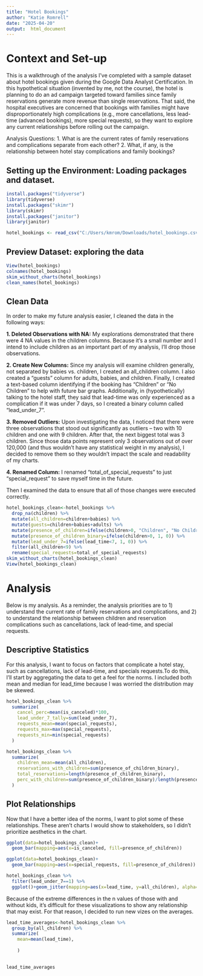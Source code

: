 ---
title: "Hotel Bookings"
author: "Katie Romrell"
date: "2025-04-20"
output:  html_document
---
# Context and Set-up

This is a walkthrough of the analysis I've completed with a sample dataset about hotel bookings given during the Google Data Analyst Certification. In this hypothetical situation (invented by me, not the course), the hotel is planning to do an ad campaign targeted toward families since family reservations generate more revenue than single reservations. That said, the hospital executives are concerned that bookings with families might have disproportionately high complications (e.g., more cancellations, less lead-time (advanced bookings), more special requests), so they want to explore any current relationships before rolling out the campaign.

Analysis Questions:
1. What is are the current rates of family reservations and complications separate from each other?
2. What, if any, is the relationship between hotel stay complications and family bookings?

## Setting up the Environment: Loading packages and dataset.
```{r install packages}
install.packages("tidyverse")
library(tidyverse)
install.packages("skimr")
library(skimr)
install.packages("janitor")
library(janitor)

hotel_bookings <- read_csv("C:/Users/kmrom/Downloads/hotel_bookings.csv")
```

## Preview Dataset: exploring the data

```{r explore data}
View(hotel_bookings)
colnames(hotel_bookings)
skim_without_charts(hotel_bookings)
clean_names(hotel_bookings)

```
## Clean Data
In order to make my future analysis easier, I cleaned the data in the following ways:

**1. Deleted Observations with NA:** My explorations demonstrated that there were 4 NA values in the children columns. Because it's a small number and I intend to include children as an important part of my analysis, I'll drop those observations.

**2. Create New Columns:** Since my analysis will examine children generally, not separated by babies vs. children, I created an all_children column. I also created a "guests" column for adults, babies, and children. Finally, I created a text-based column identifying if the booking has "Children" or "No Children" to help with future bar graphs. Additionally, in (hypothetically) talking to the hotel staff, they said that lead-time was only experienced as a complication if it was under 7 days, so I created a binary column called "lead_under_7". 

**3. Removed Outliers:** Upon investigating the data, I noticed that there were three observations that stood out significantly as outliers -- two with 10 children and one with 9 children. After that, the next biggest total was 3 children. Since those data points represent only 3 observations out of over 120,000 (and thus wouldn't have any statistical weight in my analysis), I decided to remove them so they wouldn't impact the scale and readability of my charts.

**4. Renamed Column:** I renamed "total_of_special_requests" to just "special_request" to save myself time in the future.

Then I examined the data to ensure that all of those changes were executed correctly.

```{r clean data}
hotel_bookings_clean<-hotel_bookings %>% 
  drop_na(children) %>% 
  mutate(all_children=children+babies) %>% 
  mutate(guests=children+babies+adults) %>% 
  mutate(presence_of_children=ifelse(children>0, "Children", "No Children")) %>% 
  mutate(presence_of_children_binary=ifelse(children>0, 1, 0)) %>% 
  mutate(lead_under_7=ifelse(lead_time<7, 1, 0)) %>% 
  filter(all_children<9) %>% 
  rename(special_requests=total_of_special_requests)
skim_without_charts(hotel_bookings_clean)
View(hotel_bookings_clean)

```
# Analysis
Below is my analysis. As a reminder, the analysis priorities are to 1) understand the current rate of family reservations and complications, and 2) to understand the relationship between children and reservation complications such as cancellations, lack of lead-time, and special requests. 

## Descriptive Statistics
For this analysis, I want to focus on factors that complicate a hotel stay, such as cancellations, lack of lead-time, and specials requests.To do this, I'll start by aggregating the data to get a feel for the norms. I included both mean and median for lead_time because I was worried the distribution may be skewed.

```{r aggregate data}
hotel_bookings_clean %>% 
  summarize(
    cancel_perc=mean(is_canceled)*100,
    lead_under_7_tally=sum(lead_under_7),
    requests_mean=mean(special_requests),
    requests_max=max(special_requests),
    requests_min=min(special_requests)
  )

hotel_bookings_clean %>% 
  summarize(
    children_mean=mean(all_children),
    reservations_with_children=sum(presence_of_children_binary),
    total_reservations=length(presence_of_children_binary),
    perc_with_children=sum(presence_of_children_binary)/length(presence_of_children_binary)*100
  )


```

## Plot Relationships
Now that I have a better idea of the norms, I want to plot some of these relationships. These aren't charts I would show to stakeholders, so I didn't prioritize aesthetics in the chart.

```{r plot data}
ggplot(data=hotel_bookings_clean)+
  geom_bar(mapping=aes(x=is_canceled, fill=presence_of_children))

ggplot(data=hotel_bookings_clean)+
  geom_bar(mapping=aes(x=special_requests, fill=presence_of_children))

hotel_bookings_clean %>% 
  filter(lead_under_7==1) %>% 
  ggplot()+geom_jitter(mapping=aes(x=lead_time, y=all_children), alpha=.5)

```
Because of the extreme differences in the n values of those with and without kids, it's difficult for these visualizations to show any relationship that may exist. For that reason, I decided to run new vizes on the averages.

```{r}
lead_time_averages<-hotel_bookings_clean %>% 
  group_by(all_children) %>% 
  summarize(
    mean=mean(lead_time),
    
    )
  

lead_time_averages
```

